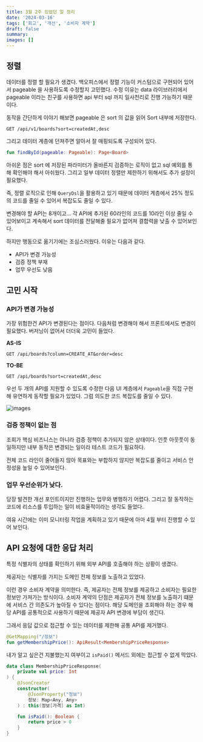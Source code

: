 ```yaml
---
title: 3월 2주 있었던 일 정리
date: '2024-03-16'
tags: ['회고', '개선', '소비자 계약']
draft: false
summary:
images: []
---
```


## 정렬

데이터를 정렬 할 필요가 생겼다. 백오피스에서 정렬 기능이 커스텀으로 구현되어 있어서 pageable 을 사용하도록 수정할지 고민했다.
수정 이유는 data 라이브러리에서 pageable 이라는 친구를 사용하면 api 부터 sql 까지 일사천리로 진행 가능하기 때문이다.

동작을 간단하게 이야기 해보면 pageable 은 sort 의 값을 읽어 Sort 내부에 저장한다.

```http request
GET /api/v1/boards?sort=createdAt,desc
```

그리고 데이터 계층에 던져주면 알아서 잘 매핑되도록 구성되어 있다.

```kotlin
fun findById(pageable: Pageable): Page<Board>
```

아쉬운 점은 sort 에 저장된 파라미터가 올바른지 검증하는 로직이 없고 sql 예외를 통해 확인해야 해서 아쉬웠다.
그리고 일부 데이터 정렬만 제한하기 위해서도 추가 설정이 필요했다.

즉, 정렬 로직으로 인해 `QueryDsl`을 활용하고 있기 때문에 데이터 계층에서 25% 정도의 코드를 줄일 수 있어서 복잡도도 줄일 수 있다.

변경해야 할 API는 8개이고... 각 API에 추가된 60라인의 코드를 10라인 이상 줄일 수 있어보이고 계속해서 sort 데이터를 전달해줄 필요가 없어져 결합력을 낮출 수 있어보인다.

하지만 행동으로 옮기기에는 조심스러웠다. 이유는 다음과 같다.

- API가 변경 가능성
- 검증 정책 부재
- 업무 우선도 낮음

## 고민 시작

### API가 변경 가능성

가장 위험한건 API가 변경된다는 점이다. 다음처럼 변경해야 해서 프론트에서도 변경이 필요했다.
버저닝이 없어서 더더욱 고민이 들었다.

**AS-IS**

```http request
GET /api/boards?column=CREATE_AT&order=desc
```

**TO-BE**

```http request
GET /api/boards?sort=createdAt,desc
```

우선 두 개의 API를 지원할 수 있도록 수정한 다음 UI 계층에서 `Pageable`을 직접 구현해 유연하게 동작할 필요가 있었다.
그럼 의도한 코드 복잡도를 줄일 수 있다.

![images](/static/images/reminiscence/2024/3m2w/1.png)

### 검증 정책이 없는 점

조회가 핵심 비즈니스는 아니라 검증 정책이 추가되지 않은 상태이다.
인풋 아웃풋이 동일하지만 내부 동작은 변경되는 일이라 테스트 코드가 필요하다.

전체 코드 라인이 줄어들지 않아 목표와는 부합하지 않지만 복잡도를 줄이고 서비스 안정성을 높일 수 있어보인다.

### 업무 우선순위가 낮다.

당장 발견한 개선 포인트이지만 진행하는 업무와 병행하기 어렵다.
그리고 잘 동작하는 코드에 리소스를 투입하는 일이 비효율적이라는 생각도 들었다.

여유 시간에는 이미 모니터링 작업을 계획하고 있기 때문에 아마 4월 부터 진행할 수 있어 보인다.

## API 요청에 대한 응답 처리

특정 식별자의 상태를 확인하기 위해 외부 API를 호출해야 하는 상황이 생겼다.

제공자는 식별자를 가지는 도메인 전체 정보를 노출하고 있었다.

이런 경우 소비자 계약을 의미한다. 즉, 제공자는 전체 정보를 제공하고 소비자는 필요한 정보만 가져가는 방식이다.
소비자 계약의 단점은 제공자가 전체 정보를 노출하기 떄문에 서비스 간 의존도가 높아질 수 있다는 점이다.
해당 도메인을 조회해야 하는 경우 해당 API를 공통적으로 사용하기 때문에 제공자 API 변경에 부담이 생긴다.

그래서 응답 값으로 접근할 수 있는 데이터를 제한해 공통 API를 제거했다.

```kotlin
@GetMapping("/정보")
fun getMembershipPrice(): ApiResult<MembershipPriceResponse>
```

내가 알고 싶은건 지불했는지 여부이고 `isPaid()` 메서드 외에는 접근할 수 없게 막았다.

```kotlin
data class MembershipPriceResponse(
    private val price: Int
) {
    @JsonCreator
    constructor(
        @JsonProperty("정보")
        정보: Map<Any, Any>
    ) : this(정보[가격] as Int)

    fun isPaid(): Boolean {
        return price > 0
    }
}
```
